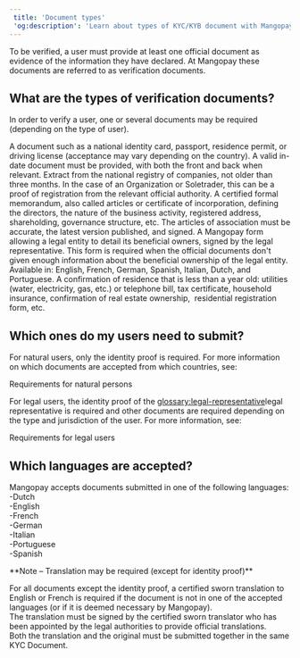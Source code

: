 ```yaml
---  
 title: 'Document types'  
 'og:description': 'Learn about types of KYC/KYB document with Mangopay: which are required for natural and legal users, plus submission constraints and guidelines.'  
---  
```


To be verified, a user must provide at least one official document as evidence of the information they have declared. At Mangopay these documents are referred to as verification documents.  

## What are the types of verification documents?  

In order to verify a user, one or several documents may be required (depending on the type of user). 

<CardGroup cols={2}>  
<Card title="Identity proof">  
 A document such as a national identity card, passport, residence permit, or driving license (acceptance may vary depending on the country). A valid in-date document must be provided, with both the front and back when relevant.  
</Card>  
<Card title="Registration proof">  
 Extract from the national registry of companies, not older than three months. In the case of an Organization or Soletrader, this can be a proof of registration from the relevant official authority.  
</Card>  
<Card title="Articles of association">  
 A certified formal memorandum, also called articles or certificate of incorporation, defining the directors, the nature of the business activity, registered address, shareholding, governance structure, etc. The articles of association must be accurate, the latest version published, and signed.  
</Card>  
<Card title="Shareholder declaration">  
 A Mangopay form allowing a legal entity to detail its <glossary:beneficial-owner>beneficial owners</glossary>, signed by the <glossary:legal-representative>legal representative</glossary>.   
 This form is required when the official documents don't given enough information about the beneficial ownership of the legal entity.   
 Available in: English, French, German, Spanish, Italian, Dutch, and Portuguese.  
</Card>  
<Card title="Address proof">  
 A confirmation of residence that is less than a year old: utilities (water, electricity, gas, etc.) or telephone bill, tax certificate, household insurance, confirmation of real estate ownership,  residential registration form, etc.  
</Card>  
</CardGroup>  

## Which ones do my users need to submit?  

For natural users, only the identity proof is required. For more information on which documents are accepted from which countries, see:  

<Card title="Article">Requirements for natural persons</Card>  

For legal users, the identity proof of the <glossary:legal-representative>legal representative</glossary> is required and other documents are required depending on the type and jurisdiction of the user. For more information, see:   

<Card title="Article">Requirements for legal users</Card>  

## Which languages are accepted?  

Mangopay accepts documents submitted in one of the following languages:  
-Dutch  
-English  
-French  
-German  
-Italian  
-Portuguese  
-Spanish  

<Note>  
**Note – Translation may be required (except for identity proof)** 
  
For all documents except the identity proof, a certified sworn translation to English or French is required if the document is not in one of the accepted languages (or if it is deemed necessary by Mangopay).  
The translation must be signed by the certified sworn translator who has been appointed by the legal authorities to provide official translations.  
Both the translation and the original must be submitted together in the same KYC Document.  
</Note>
